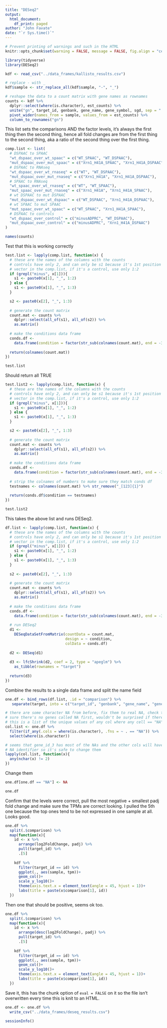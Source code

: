 ```yaml
---
title: "DESeq2"
output: 
  html_document:
    df_print: paged
author: "John Favate"
date: "`r Sys.time()`"
---
```


<style type="text/css">
.main-container {
  max-width: 1500px;
  margin-left: auto;
  margin-right: auto;
}
</style>

```r
# Prevent printing of warnings and such in the HTML
knitr::opts_chunk$set(warning = FALSE, message = FALSE, fig.align = "center")
```

```r
library(tidyverse)
library(DESeq2)

kdf <- read_csv("../data_frames/kallisto_results.csv")

# replace - with _
kdf$sample <- str_replace_all(kdf$sample, "-", "_")

# reshape the data to a count matrix with gene names as rownames
counts <- kdf %>% 
  dplyr::select(where(is.character), est_counts) %>% 
  unite("gn", target_id, genbank, gene_name, gene_symbol, sgd, sep = "|") %>% 
  pivot_wider(names_from = sample, values_from = est_counts) %>% 
  column_to_rownames("gn")
```

This list sets the comparisons AND the factor levels, it's always the first thing then the second thing, hence all fold changes are from the first thing to the second thing, aka a ratio of the second thing over the first thing.
```r
comp.list <- list(
  # DSPAAC to SPAAC
  "wt_dspaac_over_wt_spaac" = c("WT_SPAAC", "WT_DSPAAC"),
  "mut_dspaac_over_mut_spaac" = c("Xrn1_H41A_SPAAC", "Xrn1_H41A_DSPAAC"),
  # DSPAAC to RNAseq
  "wt_dspaac_over_wt_rnaseq" = c("WT", "WT_DSPAAC"),
  "mut_dspaac_over_mut_rnaseq" = c("Xrn1_H41A", "Xrn1_H41A_DSPAAC"),
  # SPAAC to RNAseq
  "wt_spaac_over_wt_rnaseq" = c("WT", "WT_SPAAC"),
  "mut_spaac_over_mut_rnaseq" = c("Xrn1_H41A", "Xrn1_H41A_SPAAC"),
  # wt DSPAAC to mut DSPAAC
  "mut_dspaac_over_wt_dspaac" = c("WT_DSPAAC", "Xrn1_H41A_DSPAAC"),
  # wt SPAAC to mut SPAAC
  "mut_spaac_over_wt_spaac" = c("WT_SPAAC", "Xrn1_H41A_SPAAC"),
  # DSPAAC to controls
  "wt_dspaac_over_control" = c("minusADPRC", "WT_DSPAAC"),
  "mut_dspaac_over_control" = c("minusADPRC", "Xrn1_H41A_DSPAAC")
)
```

```r
names(counts)
```

Test that this is working correctly
```r
test.list <- lapply(comp.list, function(x) {
  # these are the names of the columns with the counts
  # controls have only 2, and can only be s1 because it's 1st position in the 
  # vector in the comp.list, if it's a control, use only 1:2
  if (grepl("minus", x[1])){
    s1 <- paste0(x[1], "_", 1:2)
  } else {
    s1 <- paste0(x[1], "_", 1:3)
  }

  s2 <- paste0(x[2], "_", 1:3)
  
  # generate the count matrix
  count.mat <- counts %>%
    dplyr::select(all_of(s1), all_of(s2)) %>%
    as.matrix()
  
  # make the conditions data frame
  conds.df <-
    data.frame(condition = factor(str_sub(colnames(count.mat), end = -3L), levels = c(x[1], x[2])))
  
  return(colnames(count.mat))
})

test.list
```

Should return all TRUE
```r
test.list2 <- lapply(comp.list, function(x) {
  # these are the names of the columns with the counts
  # controls have only 2, and can only be s1 because it's 1st position in the 
  # vector in the comp.list, if it's a control, use only 1:2
  if (grepl("minus", x[1])){
    s1 <- paste0(x[1], "_", 1:2)
  } else {
    s1 <- paste0(x[1], "_", 1:3)
  }

  s2 <- paste0(x[2], "_", 1:3)
  
  # generate the count matrix
  count.mat <- counts %>%
    dplyr::select(all_of(s1), all_of(s2)) %>%
    as.matrix()
  
  # make the conditions data frame
  conds.df <-
    data.frame(condition = factor(str_sub(colnames(count.mat), end = -3L), levels = c(x[1], x[2])))
  
  # strip the colnames of numbers to make sure they match conds df
  testnames <- colnames(count.mat) %>% str_remove("_[123]{1}")
  
  return(conds.df$condition == testnames)
})

test.list2
```

This takes the above list and runs DESeq2.
```r
df.list <- lapply(comp.list, function(x) {
  # these are the names of the columns with the counts
  # controls have only 2, and can only be s1 because it's 1st position in the
  # vector in the comp.list, if it's a control, use only 1:2
  if (grepl("minus", x[1])) {
    s1 <- paste0(x[1], "_", 1:2)
  } else {
    s1 <- paste0(x[1], "_", 1:3)
  }
  
  s2 <- paste0(x[2], "_", 1:3)
  
  # generate the count matrix
  count.mat <- counts %>%
    dplyr::select(all_of(s1), all_of(s2)) %>%
    as.matrix()
  
  # make the conditions data frame
  conds.df <-
    data.frame(condition = factor(str_sub(colnames(count.mat), end = -3L), levels = c(x[1], x[2])))
  
  # run DESeq2
  d1 <-
    DESeqDataSetFromMatrix(countData = count.mat,
                           design = ~ condition,
                           colData = conds.df)
  
  d2 <- DESeq(d1)
  
  d3 <- lfcShrink(d2, coef = 2, type = "apeglm") %>%
    as_tibble(rownames = "target")
  
  return(d3)
})
```

Combine the results to a single data frame and split the name field
```r
one.df <- bind_rows(df.list, .id = "comparison") %>% 
   separate(target, into = c("target_id", "genbank", "gene_name", "gene_symbol", "sgd"), sep = "\\|")

# there are some character NA from before, fix them to real NA, check to make
# sure there's no genes called NA first, wouldn't be surprised if there was.
# this is a list of the unique values of any col where any cell == "NA"
col.list <- one.df %>% 
  filter(if_any(.cols = where(is.character), .fns = ~ . == "NA")) %>% 
  select(where(is.character))

# seems that gene_id_3 has most of the NAs and the other cols will have some non
# NA identifier so it's safe to change them
lapply(col.list, function(x){
  any(nchar(x) != 2)
})
```

Change them
```r
one.df[one.df == "NA"] <- NA

one.df
```

Confirm that the levels were correct, pull the most negative + smallest padj fold change and make sure the TPMs are correct looking. I pulled the 5th one because the top ones tend to be not expressed in one sample at all. Looks good.
```r
one.df %>% 
  split(.$comparison) %>% 
  map(function(x){
    id <- x %>% 
      arrange(log2FoldChange, padj) %>% 
      pull(target_id) %>%
      .[5]
    
    kdf %>% 
      filter(target_id == id) %>% 
      ggplot(., aes(sample, tpm))+
      geom_col()+
      scale_y_log10()+
      theme(axis.text.x = element_text(angle = 45, hjust = 1))+
      labs(title = paste(x$comparison[1], id))
  })
```

Then one that should be positive, seems ok too.
```r
one.df %>% 
  split(.$comparison) %>% 
  map(function(x){
    id <- x %>% 
      arrange(desc(log2FoldChange), padj) %>% 
      pull(target_id) %>%
      .[5]
    
    kdf %>% 
      filter(target_id == id) %>% 
      ggplot(., aes(sample, tpm))+
      geom_col()+
      scale_y_log10()+
      theme(axis.text.x = element_text(angle = 45, hjust = 1))+
      labs(title = paste(x$comparison[1], id))
  })
```

Save it, this has the chunk option of `eval = FALSE` on it so the file isn't overwritten every time this is knit to an HTML.
```r
one.df <- one.df %>%
  write_csv("../data_frames/deseq_results.csv")
```

```r
sessionInfo()
```


